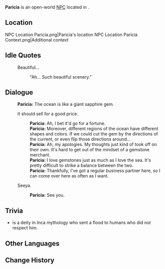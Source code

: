 {{Meta
<!-- Remove this template after adding the missing info -->
|missing_NPC_profile  = yes
}}
{{Character Infobox
|type             = Open-World NPC
|image            = NPC Paricia.png
|realname         = 
|deceased         = 
|region           = Natlan
|location         = Natlan
|affiliation      = Children of Echoes
|title            = 

|ancestry         = <!-- Clan/family -->
|father           = 
|mother           = 
|spouse           = 
|sibling          = 
|child            = 
|relative         = 

|voiceEN          = 
|voiceCN          = 
|voiceJP          = 
|voiceKR          = 
|dialoguereward   = 
}}
'''Paricia''' is an open-world [[NPC]] located in {{Location|"People of the Springs"}}.

==Location==
<gallery>
NPC Location Paricia.png|Paricia's location
NPC Location Paricia Context.png|Additional context
</gallery>
<!--
==Profile==
Detailed story/lore information goes here.
''(To be added.)''

===Appearance===
Keep appearance section short and concise. Limit to 2 paragraphs with 3-4 sentences each.
''(To be added.)''

==Quests and Events==
{{Quests and Events}}
-->
==Idle Quotes==
{{Dialogue Start}}
:{{DIcon|Idle}} Beautiful...
::{{A|VO Paricia 01.ogg}} "Ah... Such beautiful scenery."
{{Dialogue End}}

==Dialogue==
{{Dialogue Start}}
:'''Paricia:''' The ocean is like a giant sapphire gem.
:{{DIcon}} It should sell for a good price.
::'''Paricia:''' Ah, I bet it'd go for a fortune.
::'''Paricia:''' Moreover, different regions of the ocean have different shapes and colors. If we could cut the gem by the directions of the current, or even flip those directions around...
::'''Paricia:''' Ah, my apologies. My thoughts just kind of took off on their own. It's hard to get out of the mindset of a gemstone merchant.
::'''Paricia:''' I love gemstones just as much as I love the sea. It's pretty difficult to strike a balance between the two.
::'''Paricia:''' Thankfully, I've got a regular business partner here, so I can come over here as often as I want.
:{{DIcon}} Seeya.
::'''Paricia:''' See you.
{{Dialogue End}}
<!--
==Event Dialogue==
===Event Name===
{{Dialogue Start}}
:'''{{subst:#titleparts:{{subst:PAGENAME}}}}:'''
{{Dialogue End}}
-->
==Trivia==
* {{W|Inca mythology#Deities|Paricia}} is a deity in Inca mythology who sent a flood to humans who did not respect him.

==Other Languages==
{{Other Languages|default_hidden=1
|en      = Paricia
|zhs     = 帕莉西娅
|zhs_rm  = Pàlìxīyà
|zht     = 帕莉西婭
|zht_rm  = Pàlìxīyà
|ja      = パリシア
|ja_rm   = Parishia
|ko      = 파리시아
|es      = Paricia
|fr      = Paricia
|ru      = Париция
|th      = Paricia
|vi      = Paricia
|de      = Paricia
|id      = Paricia
|pt      = Paricia
|tr      = Paricia
|it      = Paricia
}}

==Change History==
{{Change History|5.0}}
<!--
==References==
{{Reflist}}
-->